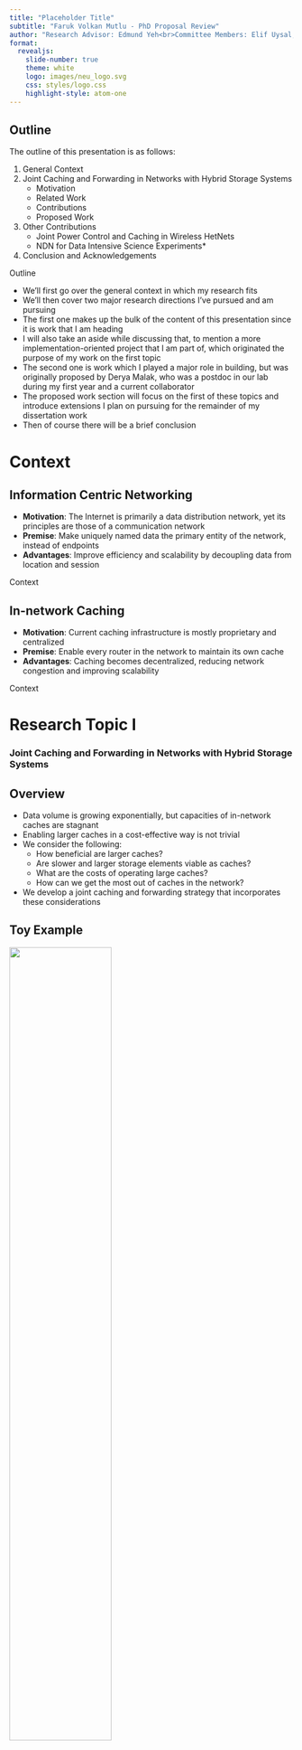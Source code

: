 ```yaml
---
title: "Placeholder Title"
subtitle: "Faruk Volkan Mutlu - PhD Proposal Review"
author: "Research Advisor: Edmund Yeh<br>Committee Members: Elif Uysal, Stratis Ioannidis"
format:
  revealjs:
    slide-number: true
    theme: white
    logo: images/neu_logo.svg
    css: styles/logo.css
    highlight-style: atom-one
---
```


## Outline {.smaller}

The outline of this presentation is as follows:

1. General Context
2. Joint Caching and Forwarding in Networks with Hybrid Storage Systems
   - Motivation
   - Related Work
   - Contributions
   - Proposed Work
3. Other Contributions
   - Joint Power Control and Caching in Wireless HetNets
   - NDN for Data Intensive Science Experiments*
4. Conclusion and Acknowledgements

::: {.footer}
Outline
:::

::: {.notes}
- We'll first go over the general context in which my research fits
- We'll then cover two major research directions I've pursued and am pursuing
- The first one makes up the bulk of the content of this presentation since it is work that I am heading
- I will also take an aside while discussing that, to mention a more implementation-oriented project that I am part of, which originated the purpose of my work on the first topic
- The second one is work which I played a major role in building, but was originally proposed by Derya Malak, who was a postdoc in our lab during my first year and a current collaborator 
- The proposed work section will focus on the first of these topics and introduce extensions I plan on pursuing for the remainder of my dissertation work
- Then of course there will be a brief conclusion
:::

::: {.hidden}
$$
\newcommand{\mc}[1]{\mathcal{#1}}
\newcommand{\mb}[1]{\mathbf{#1}}
\newcommand{\nin}{n \in \mc{N}}
\newcommand{\kin}{k \in \mc{K}}
\newcommand{\jin}{j \in \mc{J}_n}
\newcommand{\kjin}{(k,j) \in \mc{B}_{n,i}}
\newcommand{\iin}{i \in \mc{I}_n}
\newcommand{\ain}{a \in \mc{N}}
\newcommand{\bin}{b \in \mc{N}}
\newcommand{\abin}{(a,b) \in \mc{L}}
\newcommand{\about}{(a,b) \not\in \mc{L}^k}
\newcommand{\betasum}{\sum\limits ^{\sigma_n}_{i=1} \beta_{n,i}}
\newcommand{\betasumnl}{\sum ^{\sigma_n}_{i=1} \beta_{n,i}}
\newcommand{\betasumind}{\sum\limits ^{\sigma_n}_{i=1} \beta_{n,i}\mathbf{1}_{[\kjin]}}
\newcommand{\minpen}{\Psi(\boldsymbol{\lambda})}
\DeclareMathOperator*{\argmax}{arg\,max}
\DeclareMathOperator*{\argmin}{arg\,min}
$$
:::

# Context

## Information Centric Networking

- **Motivation**: The Internet is primarily a data distribution network, yet its principles are those of a communication network
- **Premise**: Make uniquely named data the primary entity of the network, instead of endpoints
- **Advantages**: Improve efficiency and scalability by decoupling data from location and session

::: {.footer}
Context
:::

## In-network Caching

- **Motivation**: Current caching infrastructure is mostly proprietary and centralized
- **Premise**: Enable every router in the network to maintain its own cache
- **Advantages**: Caching becomes decentralized, reducing network congestion and improving scalability

::: {.footer}
Context
:::

# Research Topic I
<h3>Joint Caching and Forwarding in Networks with Hybrid Storage Systems</h3>

## Overview {.smaller}

::: {.incremental}
-  Data volume is growing exponentially, but capacities of in-network caches are stagnant
-  Enabling larger caches in a cost-effective way is not trivial
-  We consider the following:
   -  How beneficial are larger caches?
   -  Are slower and larger storage elements viable as caches?
   -  What are the costs of operating large caches?
   -  How can we get the most out of caches in the network?
-  We develop a joint caching and forwarding strategy that incorporates these considerations
:::

## Toy Example {.smaller}

![](images/toynet.svg){width=60% height=60% fig-align="center"}

::: columns
::: {.column width="50%"}
| Notation | Definition |
|:-:|:---------------|
|$C_{ab}$|Capacity of link $(a,b)$|
|$\mathcal{N}_c$|Set of consumer nodes|
|$\mathcal{K}$|Set of data objects|
|$\alpha$|Zipf's law parameter|
|$L_{a}$|Cache size (in packets) at node $a$|
|$\lambda$|Total incoming request rate at forwarder|
:::
::: {.column width="50%"}
-  Catalog of $|\mathcal{K}|=1000$ single-packet objects, ranked in popularity according to Zipf's law with parameter $\alpha=0.75$
-  Consumer nodes send requests to the forwarder node, which either responds from its cache or forwards them upstream to server
-  Caching at the forwarder is clairvoyant, i.e. most popular $L_{f}$ objects are cached
:::
:::

::: {.footer}
Motivation
:::

## Case for Larger Caches {.smaller}

::: columns
::: {.column width="50%"}
![](images/zipf_1k.svg)

::: {.fragment}
-  Most popular 10% of objects make up half of all requests
-  Most popular 1% of objects make up one fifth of all requests
:::
:::
::: {.column width="50%"}
![](images/cache_size.svg)

::: {.fragment}
-  Increasing cache sizes can help reduce delay significantly
-  Note that the gain from size increase has diminishing returns
:::
:::
:::

::: {.footer}
Motivation
:::

## The Capacity Challenge

::: {.incremental}
-  DRAM is the primary cache device since it is fast, i.e. can operate at *line rate*
-  However, DRAM offers small cache sizes at a high and exponentially increasing cost ($3 to $12 / GB)
-  Next best storage element is the NVMe SSD, offering large cache sizes at significantly lower costs ($0.1 / GB)
-  NVMe SSDs can be an order of magnitude slower than DRAM
:::

::: {.footer}
Motivation
:::

## Extended Toy Example {.smaller}

![](images/toynet_cache.svg){width=75% height=75% fig-align="center"}

::: columns
::: {.column width="50%"}
| Notation | Definition |
|:-:|:---------------|
|$r_{n_j}$|Read rate of tier $j$ at $n$|
|$L_{n_j}$|Cache size of tier $j$ at $n$|

Numbered nodes connected by green edges represent potential cache tiers
:::
::: {.column width="50%"}
-  Same catalog and popularity distribution, three possible cache tiers
-  Objects are cached in order of popularity, starting from tier 1 and moving onto next tier when current one is full
:::
:::

::: {.footer}
Motivation
:::

## Case for Additional, Slower Caches {.smaller}

::: columns
::: {.column width="50%"}
![](images/two_tiers.svg)

::: {.fragment}
-  Although second tier operates slower than line rate, it improves delay at high request rates
-  This is due to the diminishing returns emerging from Zipf's law
:::
:::
::: {.column width="50%"}
![](images/three_tiers.svg)

::: {.fragment}
-  Addition of the third tier impacts performance negatively
-  **Lesson**: Cache tiers need to outpace their own *hit rate*
:::
:::
:::

::: {.footer}
Motivation
:::

## The Cost Challenge

::: {.incremental}
-  Caches are not free to use, every admission and replacement has a cost
-  With SSDs, these are more pronounced:
   -  They wear out over time
   -  Their slower rates mean cache state transitions take longer
   -  Their per-replacement power consumption is larger*
:::

## Coupling Caching with Forwarding {.smaller}

::: {.incremental}
-  Benefits of ubiquitous caching offered by ICN architectures are more pronounced when caching and forwarding decisions are tightly coupled
   -  "*Coupling caching and forwarding: benefits, analysis, and implementation*", G. Rossini, D. Rossi
-  The need for this coupling is even more prevalent with larger, slower caches
   -  Based on current demand in different regions of the network, a cache miss at a node could be directed towards a closer node which caches the object in a slower tier or a further node which does so in a faster tier
:::

## Goal

::: {.incremental}
-  We want a caching policy suitable for systems with a combination of storage elements with different performance and cost paremeters as caches
-  This policy needs to:
   -  Balance frequency of requests served by cache tiers based on their transfer rates
   -  Be adaptable to changing traffic patterns in the network
   -  Offer a distributed implementation
:::

::: {.footer}
Motivation
:::

## Related Work {.smaller}

-  *"Multi-Terabyte and multi-Gbps information centric routers"*, G. Rossini, D. Rossi, M. Garetto, E. Leonardi, INFOCOM 2014
   -  Two-layer cache (SSD masked behind DRAM), utilizes "prefetching", trace-driven and synthetic simulation results
-  *"Hierarchical Content Stores in High-Speed ICN Routers: Emulation and Prototype Implementation"*, R. B. Mansilha, L. Saino, M. Barcellos, M. Gallo, E. Leonardi, D. Perino, D. Rossi, ICN 2015
   -  Follow-up to above work, prototype implementation
-  *"Exploiting parallelism in hierarchical content stores for high-speed ICN routers"*, R. B. Mansilha, M. Barcellos, E. Leonardi, D. Rossi, COMNET 2017
   -  Follow-up to above works, integrates HCS design with NDN Forwarding Daemon (NFD)

## Related Work {.smaller}
-  *"Toward terabyte-scale caching with SSD in a named data networking router"*, W. So, T. Chung, H. Yuan, D. Oran, M. Stapp, ANCS 2014

::: {.footer}
Related Work
:::

## Related Work

-  *"VIP: a framework for joint dynamic forwarding and caching in named data networks"*, Edmund M. Yeh, Tracey Ho, Ying Cui, Michael Burd, Ran Liu, Derek Leong, ACM ICN 2014
   -  (Placeholder)

::: {.footer}
Related Work
:::

## Data Plane Model {.smaller}

::: {.incremental}
-  Unit of content in the network is a *data object* (*object* for short), each object has the same size (in bits), a unique identifier, and a fixed unique source, i.e. an *object source*
-  Exogenous requests for objects can enter the network at any node and are forwarded through the network until reaching an object source or a node that caches the object
-  Responses to requests forward the object back to the requester using the reverse of the path followed by the request
-  Any node can have one or more cache tiers and a cache tier is defined by its capacity (in objects), read rate (in objects/sec) and admission / eviction penalties (arbitrary unit)
-  A node can cache an object in any of its tiers, unless it is the source for that object
-  A node can cache the same object in at most one of its tiers (*cache exclusivity* assumption)
-  An object evicted from a cache tier is allowed to potentially migrate to another tier at the same node
:::

## Control Plane Model {.smaller}

::: {.incremental}
-  Control algorithms operate in a time-slotted *virtual control plane* added above the data plane just described
-  Whenever an exogenous request for an object arrives at a node, a *virtual interest packet* (*VIP*) for that object is generated at that node
-  Each node maintains a *VIP counter* for each object in the network; generating a VIP means incrementing this counter by 1
-  The *VIP count* of an object at a node can be interpreted as a queue that represents the unsatisfied demand for that object at that node
-  VIPs are forwarded through the network in the virtual plane using virtual links; at the beginning of each time slot, each node decides where and how to forward its VIPs
-  VIPs for an object are removed either at the source for that object, or at nodes that cache the object
:::

## Model Notation {.smaller .scrollable}

| Notation | Definition |
|:--:|:--------|
|$\mathcal{G}$|Directed graph representing the network topology|
|$(\mathcal{N},\mathcal{L})$|Set of nodes and links in $\mathcal{G}$|
|$C_{ab}$|Transmission capacity (in objects/sec) of link $(a,b)$|
|$\mathcal{K}$|Set of data objects in the network|
|$\mc{S}(k)$|Content source node for $k \in \mathcal{K}$|
|$\mathcal{J}_n$ | Set of cache tiers at node $n \in \mathcal{N}$|
|$L_{n_j}$ | Size (in objects) of cache tier $j \in \mathcal{J}_n$ at $n$|
|$r_{n_j}$ | Read rate of tier $j$ at node $n$|
|$c^a_{n_j}$| Admission cost of tier $j$ at node $n$|
|$c^e_{n_j}$| Eviction cost of tier $j$ at node $n$|
|$\lambda^k_n$|Exogenous request arrival rate for $k$ at $n$|
|$t$|Time slot referring to time interval $[t, t+1)$|
|$A^k_n(t)$|Number of exogenous requests for $k$ at $n$ during $t$|
|$s^k_{n_j}(t)$ | Caching state of $k$ in tier $j$ at $n$ at the beginning of $t$|
|$p^k_{n_j}(t)$ | Penalty incurred by the choice of $s^k_{n_j}(t)$|
|$V^k_n(t)$|VIP count for $k$ at $n$ during $t$|
|$\mu^k_{ab}(t)$|Allocated rate of VIPs for $k$ over $(a,b)$ during $t$|
: Table of Notations {tbl-colwidths="[20,80]"}

::: {.footer}
Contributions
:::

## VIP Queue Dynamics
The VIP queue evolution for object $k$ at node $n$ can be described with the following, where $(x)^+ = max(x,0)$:
```{=tex}
\begin{equation}
\begin{split}
    V^k_n(t+1) \leq & \Bigg(\Big(V^k_n(t) - \sum\limits_{b \in \mathcal{N}}\mu^k_{nb}(t)\Big)^+ + A^k_n(t) \\ 
    & + \sum\limits_{a \in \mathcal{N}}\mu^k_{an}(t) - \sum\limits_{j \in \mathcal{J}_n} r_{n_j} s^k_{n_j}(t) \Bigg)^+    
\end{split}
\end{equation}
```

## Virtual Plane Algorithm {.smaller}
At the beginning of each time slot $t$, at each node $n$, observe queueues $(V^k_n(t))_{k \in \mathcal{K}, n \in \mathcal{N}}$ then perform caching and forwarding as follows:

-  **Caching**: Choose $s^k_{n_j}(t)$ for each $\kin$ and $j \in \mathcal{J}_n$ to:
```{=tex}
\begin{align}
    \text{maximize}
        & \quad \sum\limits_{\kin} \sum\limits_{\jin} r_{n_j} V^k_{n}(t) s^k_{n_j}(t) - p^k_{n_j}(t) \\
    \text{subject to}
        & \quad \sum\limits_{\kin} s^k_{n_j}(t) \leq L_{n_j}, \; \jin \\
        & \quad \sum\limits_{\jin} s^k_{n_j}(t) \leq 1, \; \kin \\
        & \quad s^k_{n_j}(t) \in \{0, 1\}, \; \kin, \; \jin
\end{align}
```
```{=tex}
\begin{equation}
    p^k_{n_j}(t) \triangleq 
    \left\{ \begin{array}{ll}
        c^a_{n_j}, & \text{if} \; s^k_{n_j}(t) - s^k_{n_j}(t-1) = 1 \\
        c^e_{n_j}, & \text{if} \; s^k_{n_j}(t) - s^k_{n_j}(t-1) = -1 \\
       0, & \text{otherwise}
   \end{array} \right.
\end{equation}
```

## Virtual Plane Algorithm {.smaller}
At the beginning of each time slot $t$, at each node $n$, observe queueues $(V^k_n(t))_{k \in \mathcal{K}, n \in \mathcal{N}}$ then perform caching and forwarding as follows:

-  **Forwarding**: Let $\mc{L}^k$ be the set of links which are allowed to transmit VIPs of object k, determined by a routing policy. For each $\kin$ and $\abin^k$, choose:
```{=tex}
\begin{align}
    \text{maximize}
        & \quad \sum\limits_{\kin} \sum\limits_{\abin^k} \mu^k_{ab}(t) (V^k_a(t) - V^k_b(t)) \\
    \text{subject to} 
        & \quad \sum\limits_{\kin} \mu^k_{ab}(t) \leq C_{ba}, \; \abin \\
        & \quad \mu^k_{ab}(t) \geq 0, \; \kin, \; \abin
\end{align}
```

## Analysis {.smaller}

| Notation | Definition |
|:--:|:--------|
|$f^k_{ab}$|Time-average VIP flow for $k$ over $(a,b)$|
|$F^k_{ab}(t)$|Number of VIPs of $k$ sent over $(a,b)$ during slot $t$|

```{=tex}
\begin{equation}
f^k_{ab} = \frac{1}{t}\sum^{t}_{\tau=1} F^k_{ab}(\tau)
\end{equation}
```

$F^k_{ab}(t)$ satisfy the following for all $t \geq 1$:
```{=tex}
\begin{equation}
    F^k_{ab}(t) \geq 0, F^k_{nn}(t) = 0, F^k_{\mc{S}(k)n}(t) = 0, \; \forall a,b,n \in \mc{N}, \kin,
\end{equation}
```
```{=tex}
\begin{equation}
    F^k_{ab}(t) = 0, \; \forall a,b \in \mc{N}, \kin, (a,b) \not \in \mc{L}^k
\end{equation}
```
```{=tex}
\begin{equation}
   \sum\limits_{\kin} F^k_{ab}(t) \leq C_{ba}, \; \forall \abin
\end{equation}
```

## Analysis {.smaller}

| Notation | Definition |
|:--:|:--------|
|$\sigma_n$|The total number of possible ways any number of objects $\kin$ can be placed in cache tiers at $n$|
|$\mc{B}_{n,i}$|i-th among all $\sigma_n$ cache placement sets at $n$|
|$\beta_{n,i}$|Fraction of time objects at $n$ are placed according to $\mc{B}_{n,i}$|

The elements of set $\mc{B}_{n,i}$ are pairs in the form of $(k,j)$, such that if $(k,j) \in \mc{B}_{n,i}$, object $k$ is cached in tier $j$. $\beta_{n,i}$ satisfy the following:
```{=tex}
\begin{equation}
    0 \leq \beta_{n,i} \leq 1, \quad i = 1,\cdots,\sigma_n, \quad \nin
\end{equation}
```
```{=tex}
\begin{equation}
    \betasum = 1, \quad \forall \nin
\end{equation}
```

## Analysis

**Stability Region**: The VIP stability region $\Lambda$ of the network $\mc{G} = (\mc{N},\mc{L})$, is the set $\Lambda$ consisting of all VIP arrival rates $\boldsymbol{\lambda} = (\lambda^k_n)_{\kin,\nin}$ such that the following holds:
```{=tex}
\begin{equation}
\begin{split}
    \lambda^k_n \leq \sum\limits_{\bin} f^k_{nb} & - \sum\limits_{\ain} f^k_{an} + \sum\limits_{\jin} r_{n_j} \betasumind, \\
    & \forall \nin, \; \kin, \; n \not = \mc{S}(k)
\end{split}
\end{equation}
```
When all exogenous request arrival rates abide by the bound described above, there is a feasible forwarding and caching policy in the virtual plane that can stabilize all VIP queues.

## Analysis {.smaller}

| Notation | Definition |
|:--:|:--------|
|$\Psi(\boldsymbol{\lambda})$|(description pending)|
|$N$|Number of nodes in the network, i.e. $N = |\mc{N}|$|
|$A^k_{n,max}$| Finite value such that $A^k_n(t) \leq A^k_{n,max}$ for all $t$|
|$A_{n,max}$| Maximum total exogenous arrivals at node $n$ during $t$ across all $\kin$, i.e. $A_{n,max} \triangleq \sum_{\kin}A^k_{n,max}$|
|$\mu^{out}_{n,max}$| Maximum total allocated transmission rate for VIPs across all $(n,b) \in \mc{L}$, i.e. $\mu^{out}_{n,max} \triangleq \sum_{\bin}C_{nb}$|
|$\mu^{in}_{n,max}$| Maximum total allocated transmission rate for VIPs across all $(a,n) \in \mc{L}$, i.e. $\mu^{in}_{n,max} \triangleq \sum_{\bin}C_{an}$|
|$r_{n,max}$| Maximum total rate that can be served by all cache tiers at $n$, i.e. (pending)|

## Analysis {.smaller}

**VIP Backlog/Penalty Bounds**: Given VIP arrival rate vector $\boldsymbol{\lambda} = (\lambda^k_n)_{\kin,\nin}$, if there exists $\boldsymbol{\epsilon} = (\epsilon^k_n)_{\nin, \kin} \succ \mathbf{0}$ such that $\boldsymbol{\lambda} + \boldsymbol{\epsilon} \in \Lambda$, then the network of VIP queues under the proposed algorithm satisfies the following bounds:
```{=tex}
\begin{equation}
    \lim\limits_{T \rightarrow \infty} \frac{1}{T} \sum\limits^{T-1}_{t=0} \sum\limits_{\nin, \kin} \mathbb{E}[V^k_n(t)] \leq \frac{NB}{\epsilon} + \frac{\omega}{2\epsilon} \minpen
\end{equation}
```
```{=tex}
\begin{equation}
    \lim\limits_{T \rightarrow \infty} \frac{1}{T}\sum\limits^{T-1}_{t=0} \mathbb{E}[p(t)] \leq \frac{2NB}{\omega} + \minpen
\end{equation}
```
```{=tex}
\begin{equation}
    B \triangleq \frac{1}{2N} \sum_{\nin} \bigg((\mu^{out}_{n,max})^2 + 2(\mu^{out}_{n,max})r_{n,max} + \big(\textstyle \sum_{\kin}A^k_{n,max} + \mu^{in}_{n,max} + r_{n,max})^2 \bigg)
\end{equation}
```

**Interpretation**: We can pick a large $\omega$ to push the time average penalty close to $\Psi(\boldsymbol{\lambda})$ at the cost of significantly increasing the average queue backlog and vice-versa.

## Solutions to Optimization Problems {.smaller}
**Caching**: We can rewrite the optimization problem for the caching step.
```{=tex}
\begin{align}
    \text{maximize}
        & \quad \sum\limits_{\kin} \sum\limits_{\jin} r_{n_j} V^k_{n}(t) s^k_{n_j}(t) - p^k_{n_j}(t) \\
    \text{subject to}
        & \quad \sum\limits_{\kin} s^k_{n_j}(t) \leq L_{n_j}, \; \jin \\
        & \quad \sum\limits_{\jin} s^k_{n_j}(t) \leq 1, \; \kin \\
        & \quad s^k_{n_j}(t) \in \{0, 1\}, \; \kin, \; \jin
\end{align}
```
```{=tex}
\begin{equation}
    p^k_{n_j}(t) \triangleq 
    \left\{ \begin{array}{ll}
        c^a_{n_j}, & \text{if} \; s^k_{n_j}(t) - s^k_{n_j}(t-1) = 1 \\
        c^e_{n_j}, & \text{if} \; s^k_{n_j}(t) - s^k_{n_j}(t-1) = -1 \\
       0, & \text{otherwise}
   \end{array} \right.
\end{equation}
```

## Solutions to Optimization Problems {.smaller}
**Caching**: Intuitively, we can think of the *net benefit* of admitting an object as its objective value minus the weighted cost of admission. Similarly, we can think of the net benefit of keeping an object in cache as its objective value plus the weighted cost of eviction.
```{=tex}
\begin{align}
    \text{maximize}
        & \quad \sum\limits_{\kin} \sum\limits_{\jin} b^k_{n_j}(t) s^k_{n_j}(t) \\
    \text{subject to}
        & \quad \sum\limits_{\kin} s^k_{n_j}(t) \leq L_{n_j}, \; \jin \\
        & \quad \sum\limits_{\jin} s^k_{n_j}(t) \leq 1, \; \kin \\
        & \quad s^k_{n_j}(t) \in \{0, 1\}, \; \kin, \; \jin
\end{align}
```
```{=tex}
\begin{equation}
    b^k_{n_j}(t) \triangleq \left\{ \begin{array}{ll}
        r_{n_j} V^k_n(t) - \omega c^a_{n_j}, & \text{if} \; s^k_{n_j}(t-1) = 0 \\
        r_{n_j} V^k_n(t) + \omega c^e_{n_j}, & \text{if} \; s^k_{n_j}(t-1) = 1
    \end{array} \right.
\end{equation}
```

## Solutions to Optimization Problems {.smaller}
**Caching**: Using a transformation of variables, the problem can be written as a linear assignment problem. We can interpret this as deciding on caching variables per one-object cache space associated with each cache tier, rather than per-tier[^1].
```{=tex}
\begin{align}
    \text{maximize}
        & \quad \sum\limits_{\kin} \sum\limits_{\iin} b^k_{n_i}(t) s^k_{n_i}(t) \\
    \text{subject to} 
        & \quad \sum\limits_{\kin} s^k_{n_i}(t) \leq 1, \; \iin \\
        & \quad \sum\limits_{\iin} s^k_{n_i}(t) \leq 1, \; \kin \\
        & \quad s^k_{n_i}(t) \in \{0, 1\}, \; \kin, \; \iin
\end{align}
```
$\mc{I}_n = \{1, 2, ..., \sum_{\jin} L_{n_j}\}$. If $i \in \mc{I}_{n_j} = \{1 + \sum^{j - 1}_{\ell = 1} L_{n_\ell}, ..., \sum^{j}_{\ell = 1} L_{n_\ell}\}$, then $b^k_{n_j}(t) = b^k_{n_i}(t)$ and $s^k_{n_j}(t) = s^k_{n_i}(t)$.

[^1]: Only possible due to same size objects assumption

## Solutions to Optimization Problems {.smaller}

![](images/gap.svg)

## Solutions to Optimization Problems {.smaller}

![](images/rlap.svg)

## Solutions to Optimization Problems {.smaller}
**Forwarding**: The solution to the forwarding optimization problem is the classical *backpressure* solution.
```{=tex}
\begin{align}
    \text{maximize}
        & \quad \sum\limits_{\kin} \sum\limits_{\abin^k} \mu^k_{ab}(t) (V^k_a(t) - V^k_b(t)) \\
    \text{subject to} 
        & \quad \sum\limits_{\kin} \mu^k_{ab}(t) \leq C_{ba}, \; \abin \\
        & \quad \mu^k_{ab}(t) \geq 0, \; \kin, \; \abin
\end{align}
```

## Solutions to Optimization Problems {.smaller}
**Forwarding**: The entire reverse link capacity would be allocated to transmitting VIPs for the object with the highest queue backlog differential between the two nodes.
```{=tex}
\begin{equation}
   \mu^k_{ab}(t) =
   \left\{ \begin{array}{ll}
      C_{ba}, & \text{if} \; k = k^*_{ab}(t) \; \text{and} \; W^k_{ab}(t) > 0 \\
      0, & \text{otherwise}
   \end{array} \right.
\end{equation}
```
```{=tex}
\begin{equation}
\begin{split}
   W^k_{ab}(t) & \triangleq V^k_a(t) - V^k_b(t), \\
   k^*_{ab}(t) & \triangleq \argmax\limits_{\{k: \abin^k\}} W^k_{ab}(t)
\end{split}
\end{equation}
```

## Transition to Data Plane

There are several considerations when applying our approach in the data plane:

-  Per-packet forwarding and caching decisions need to be made
-  Assumption that we have immediate access to any object for caching purposes does not hold 
-  Algorithm can lead to oscillatory behavior for caching decisions

## Data Plane Strategy {.smaller}

| Notation | Definition |
|:--:|:--------|
|$\mc{v}^k_{ab}$|Actual number of VIPs for $k$ transmitted over $(a,b)$ during $t$|
|$T$|Size of a sliding window of time slots|
|$\mc{K}_{n_j}$|Set of objects currently cached in tier $j$ at $n$|

Define the *cache score* metric as follows:
```{=tex}
\begin{equation}
    CS^k_n(t) \triangleq \frac{1}{T} \sum^t_{\tau = t - T + 1} \sum_{(a,n) \in \mc{L}^k} v^k_{an}(\tau)
\end{equation}
```

Define the *eviction target* for tier $j$ at node $n$ as follows:
```{=tex}
\begin{equation}
   k'_{n_j} = \argmin_{\{k \in \mc{K}_{n_j}\}} CS^k_n(t)
\end{equation}
```

## Data Plane Strategy {.smaller}

Define the *cache benefit* metric as follows:
```{=tex}
\begin{equation}
    CB^k_{n_j}(t) = \begin{cases}
        \begin{array}{l}
             r_{n_j}(CS^k_n(t) - CS^{k'_{n_j}}_n(t)) - \omega(c^a_{n_j} + c^e_{n_j}), \text{if} \, j \, \text{is full} \\
             r_{n_j} CS^k_n(t) - \omega c^a_{n_j}, \; \text{otherwise}
        \end{array}
    \end{cases} 
\end{equation}
```

**Data Plane Caching**: When a data object $k \not \in \mc{K}_{n_j}$ arrives at $n$ during slot $t$, caching policy at $n$ behaves as follows.

-  Determine the cache tier which offers the highest cache benefit, i.e. $j^* = \argmax_{\{ \jin \}} CB^k_{n_j}(t)$
-  If $CB^k_{n_{j^*}}(t) > 0$, admit object into tier $j^*$
   -  If $j^*$ is full, i.e. $|\mc{K}_{n_{j^*}}| = L_{n_{j^*}}$, $k$ replaces $k'_{n_{j^*}}$
-  If a replacement happened in $j^* < |\mc{J}_n|$, set $k = k'_{n_{j^*}}$, then start the process over

## Data Plane Strategy

**Data Plane Forwarding**: When a request for object $k \not \in \mc{K}_{n_j}, \; \forall \jin$, arrives at $n$, the request is forwarded to the following node.

```{=tex}
\begin{equation}
    b^k_n(t) = \argmax_{\{ b:(n,b) \in \mc{L}^k \}} \frac{1}{T} \sum\limits^t_{t'=t-T+1} v^k_{nb}(t)
\end{equation}
```

## Simulation Setup

-  Object-level simulation environment built with Python using the SimPy library
-  Modular, object-oriented design to allow future extension
-  Multi-threading allowing for thread-per-experiment execution
-  Experiment parameters and output in JSON format for easy parsing
-  Thorough statistic logging

## Simulation Setup {.smaller}

::: {.panel-tabset}

### Node

```.python
class Node(object):
   # ...
   def packetReceiver(self, remote_id):
      while True:
         pkt = yield self.in_links[remote_id].get()
         if pkt.isData():
               yield self.env.timeout(1/self.in_links[remote_id].link_cap)
         if pkt.isData() or pkt.isInterest():
               self.pkt_buffer.put((remote_id, pkt))
   def packetProcessor(self):
      while True:
         remote_id, pkt = yield self.pkt_buffer.get()
         if pkt.isInterest():
               self.receiveInterest(remote_id, pkt.request)
         elif pkt.isData():
               self.receiveData(pkt.request)
   # ...
   def forwardInterest(self, request):
        self.sendInterestPacket(self.fib[request.object_id][0], request)
        return

    def decideCaching(self, object_id):
        yield self.env.timeout(0)
        return
   # ...
```

### Cache

```.python
class Cache(object):
   def cacheController(self):
      while True:
         task = yield self.task_queue.get()
         if task.type == 'r':
               obj = yield self.env.process(self.readProcess(task.object_id))
               self.out_buffer.put(obj)
         elif task.type == 'w':
               yield self.env.process(self.writeProcess(task.object_id))
   #...
   def readObject(self, object_id):
      self.stats['reads'] += 1            
      task = CacheTask(type = 'r', object_id = object_id)
      tic = self.env.now
      self.task_queue.put(task)
      obj = yield self.out_buffer.get()
      self.stats['read_delay'] += self.env.now - tic
      return obj
   def cacheObject(self, object_id):
      self.stats['writes'] += 1
      self.contents.append(object_id)
      self.cur_size += 1
      task = CacheTask(type = 'w', object_id = object_id)
      self.task_queue.put(task)
      return True
```

### Link

```.python
class Link(object):
   def __init__(self, env, link_cap, prop_delay):
      self.env = env
      self.link_cap = link_cap
      self.pipe = sp.Store(env)
   def put(self, pkt):
      self.pipe.put(pkt)
   def get(self):
      return self.pipe.get()

class VipLink(object):
    def __init__(self, env):
        self.env = env
        self.update_pipe = sp.Store(env)
        self.vip_pipe = sp.Store(env)    
    def pushUpdate(self, pkt):
        self.update_pipe.put(pkt)    
    def getUpdate(self):
        return self.update_pipe.get()    
    def pushVips(self, pkt):
        self.vip_pipe.put(pkt)    
    def getVips(self):
        return self.vip_pipe.get()
```

### Caching Policy

```.python
class UNIFNode(Node):
   def decideCaching(self, object_id):
      cache = np.random.choice(self.caches)
      if cache.isFull():
         victim_id = np.random.choice(cache.contents)
         yield self.env.process(cache.replaceObject(victim_id, object_id))
      else:
         cache.cacheObject(object_id)
```

### Forwarding Policy

```.python
class RoundRobinNode(Node):
   def addFIB(self, fib):
      super().addFIB(fib)
      self.link_queues = {}
      for k in fib:
         self.link_queues[k] = deque(fib[k])
   
   def forwardInterest(self, request):
      object_id = request.object_id
      remote_id = self.link_queues[object_id][0]
      self.link_queues[object_id].rotate(1)
      self.sendInterestPacket(remote_id, request)
```
:::

## Experiment Setting {.smaller}

-  Experiments over four topologies: Abilene, GEANT, 4x4 Grid, 3-regular graph
-  All nodes have caches, can be content sources and can generate requests
-  For each $k$ a node is selected as $\mc{S}(k)$ uniformly at random
-  Content sources have infinite read rate*
-  Routing scheme: Allow $n$ to forward requests for $k$ to any neighbor on *any* shortest path between $n$ and $\mc{S}(k)$ (in number of hops)
-  Multi-tier adapted cost-unaware replacement baselines: LRU, LFU, FIFO, RANDOM
   -  LRU, FIFO and RANDOM paired with LCE admission
-  Multi-tier adapted cost-aware baseline: Penalty Aware LFU
-  All baseline caching policies paired with Least Response Time forwarding
-  Multi-tier VIP ran with slot length of 1 sec and sliding window of size $T=100$


## Experiment Setting {.smaller .scrollable}

| Parameter | Description | Value |
|:-:|:-:|:-:|
|$K$|Number of objects in catalog $\mc{K}$|1000|
|$\sum_{\kin} \lambda^k_n$|Total request arrival rate at each $n$ in objects/sec|10|
|$\alpha$|Zipf's law parameter for object popularity distribution|0.75|
|$C_{ab}$|Capacity of each link $\abin$, in objects|10|
|$L_{n_1}$|Capacity of tier 1 at each $n$, in objects|5|
|$r_{n_1}$|Read rate of tier 1 at each $n$, in objects/sec|20|
|$c^a_{n_1}$, $c^e_{n_1}$| Admission and eviction costs of tier 1 at each $n$|4, 2|
|$r_{n_2}$|Read rate of tier 1 at each $n$, in objects/sec|10|
|$c^a_{n_2}$, $c^e_{n_2}$| Admission and eviction costs of tier 1 at each $n$|2, 1|
: Parameters for all topologies {tbl-colwidths="[10,80,10]"}

## Results I {.smaller}
**Scenario**: No penalties ($\omega=0$) and $L_{n_2} = 100$ at each $n$.

Total delay, as fraction of total delay without any caching

![](images/tops_delay_v3.svg){width=75% height=75% fig-align="center"}

Cache hits, percentage of hits in the first tier on the left, total number of hits on the right

![](images/tops_hits_v3.svg){width=75% height=75% fig-align="center"}

## Results II {.smaller}
**Scenario**: Exclude cost-unaware policies, vary $\omega$. Pick best-performing $L_{n_2}$ value for each of LFU and VIP.

Delay vs. penalty ($\omega$ decreasing to the right)

::: columns
::: {.column width="33%"}
![](images/pen_vs_delay_abilene_v2.svg)
:::
::: {.column width="33%"}
![](images/pen_vs_delay_grid_v2.svg)
:::
::: {.column width="33%"}
![](images/pen_vs_delay_regular_v2.svg)
:::
:::

## Proposed Work

::: {.fragment}
There is room for improvement
:::

::: {.fragment}
![... and it's a really big room](images/big-room.webp){width=65% height=65% fig-align="left"}
:::

::: {.footer}
Funny Joke
:::

## Proposed Work {.smaller}

::: {.incremental}
-  Model has some restrictive or unrealistic assumptions and features:
   -  Per-object read rate of caches
   -  Cache exclusivity assumption
   -  Equal object sizes assumption
   -  Constant, caching-only penalties
   -  Disregards interest aggregation
-  Solution to the caching optimization problem has high computational complexity
-  Experimentation space is very large, results so far only scratch the surface
   -  More topologies and adapted baseline policies
   -  Better tuning of parameters, larger parameter space
   -  Different classes of request patterns, trace-driven simulation
   -  Chunk-level simulation
:::

## Proposed Work {.smaller}
*A reasonable combination of the following can be composed into a precise "proposed work" section.*

-  Impose cache bandwidth constraints (per-tier and total)
-  Provide two versions w.r.t cache exclusivity (included and not)
-  Include unequal object sizes
-  Generalize penalties (not just constant, but dynamic and based on both rate allocations and cache variables)
-  Impose penalty constraints
-  Conduct more experiments, both to expand covered scenarios and to test above revisions
-  Revise simulations to improve performance and reproducibility
-  Develop data plane only model that observes interest aggregation
-  Develop MinDelay-based model and policy as both a baseline and a potential alternative for low traffic scenarios

## My Ideal Contribution {.smaller}

A joint forwarding and caching policy that:

-  Is well suited for actual ICN implementations, i.e. modeling effects of core features like interest aggregation
-  Provides a well-defined network capacity region and guarantees network stability in that region
-  Guarantees a configurable trade-off between delay (proportional with queue backlogs) and some penalty function 
-  Is distributed without any loss of said guarantees
-  Does not separate control plane vs. data plane states, i.e. no-gap
-  Is practical to implement, i.e. computational complexity scales reasonably

